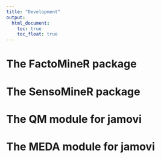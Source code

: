 ```yaml
---
title: "Development"
output:
  html_document:
    toc: true
    toc_float: true
--- 
```



# The FactoMineR package

# The SensoMineR package

# The QM module for jamovi

# The MEDA module for jamovi
